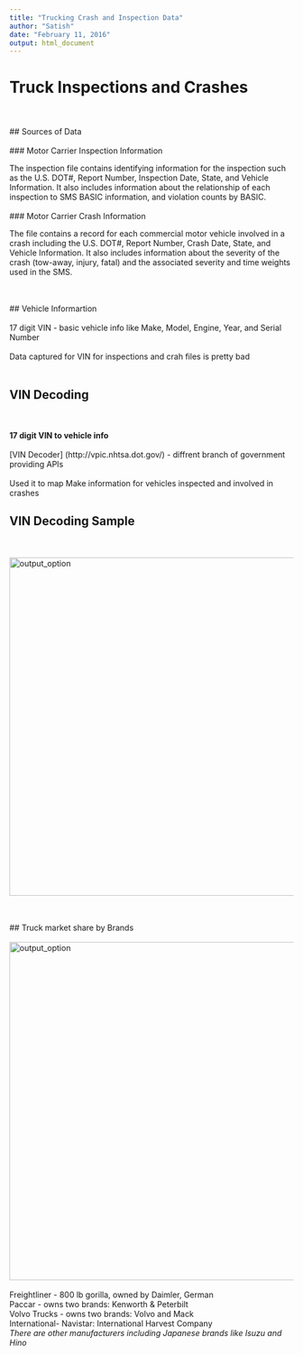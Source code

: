 ```yaml
---
title: "Trucking Crash and Inspection Data"
author: "Satish"
date: "February 11, 2016"
output: html_document
---
```


Truck Inspections and Crashes 
=============================
<br>
<br>
## Sources of Data
<br>
<br>
### Motor Carrier Inspection Information

The inspection file contains identifying information for the inspection such as the U.S. DOT#, Report Number, Inspection Date, State, and Vehicle Information. It also includes information about the relationship of each inspection to SMS BASIC information, and violation counts by BASIC.
<br>
<br>
### Motor Carrier Crash Information

The file contains a record for each commercial motor vehicle involved in a crash including the U.S. DOT#, Report Number, Crash Date, State, and Vehicle Information. It also includes information about the severity of the crash (tow-away, injury, fatal) and the associated severity and time weights used in the SMS. 

<br>
<br>
## Vehicle Informartion 
<br>
<br>
17 digit VIN - basic vehicle info like Make, Model, Engine, Year, and Serial Number
<br>
<br>
Data captured for VIN for inspections and crah files is pretty bad
<br>
<br>

## VIN Decoding 
<br>
<br>
**17 digit VIN to vehicle info**
<br>
<br>
[VIN Decoder] (http://vpic.nhtsa.dot.gov/) - diffrent branch of government providing APIs
<br>
<br>
Used it to map Make information for vehicles inspected and involved in crashes

## VIN Decoding Sample
<br>
<br>
<img src="SampleDecodeInfo.png" alt="output_option" width="800" height="600">

<br>
<br>
## Truck market share by Brands
<br>
<br>
<img src="BrandMarketShare.png" alt="output_option" width="800" height="600">
<br>
<br>
Freightliner - 800 lb gorilla, owned by Daimler, German
<br>
Paccar       - owns two brands: Kenworth & Peterbilt
<br>
Volvo Trucks - owns two brands: Volvo and Mack
<br>
International- Navistar: International Harvest Company
<br>
_There are other manufacturers including Japanese brands like Isuzu and Hino_
<br>
















